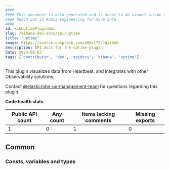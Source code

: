 ```yaml
---
####
#### This document is auto-generated and is meant to be viewed inside our experimental, new docs system.
#### Reach out in #docs-engineering for more info.
####
id: kibUptimePluginApi
slug: /kibana-dev-docs/api/uptime
title: "uptime"
image: https://source.unsplash.com/400x175/?github
description: API docs for the uptime plugin
date: 2024-08-03
tags: ['contributor', 'dev', 'apidocs', 'kibana', 'uptime']
---
```


This plugin visualizes data from Heartbeat, and integrates with other Observability solutions.

Contact [@elastic/obs-ux-management-team](https://github.com/orgs/elastic/teams/obs-ux-management-team) for questions regarding this plugin.

**Code health stats**

| Public API count  | Any count | Items lacking comments | Missing exports |
|-------------------|-----------|------------------------|-----------------|
| 1 | 0 | 1 | 0 |

## Common

### Consts, variables and types
<DocDefinitionList data={uptimeObj.common.misc}/>

